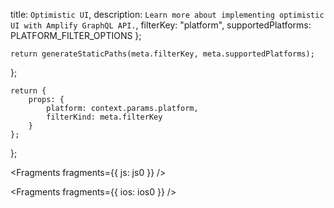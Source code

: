   title: `Optimistic UI`,
  description: `Learn more about implementing optimistic UI with Amplify GraphQL API.`,
  filterKey: "platform",
  supportedPlatforms: PLATFORM_FILTER_OPTIONS
};
      


    return generateStaticPaths(meta.filterKey, meta.supportedPlatforms);
};

    return {
        props: {
            platform: context.params.platform,
            filterKind: meta.filterKey
        }
    };
};


<Fragments fragments={{ js: js0 }} />


<Fragments fragments={{ ios: ios0 }} />